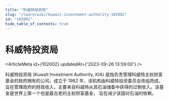 ```yaml
---
title: "科威特投资局"
slug: "/learn/wiki/kuwait-investment-authority-102002"
id: "102002"
hide_table_of_contents: true
---
```



# 科威特投资局

<ArticleMeta id={102002} updatedAt={'2023-09-26 13:59:00'} />
<div className='border-solid border-b border-t-0 my-4 border-[var(--ifm-color-gray-300)]' />

科威特投资局 (Kuwait Investment Authority, KIA) 是指负责管理科威特主权财富基金的政府拥有的公司。成立于 1982 年，该机构由科威特投资委员会改组而成，旨在管理政府的财政收入，主要来自科威特从其石油储备中获得的过剩收入。该基金是世界上第一个也是最古老的主权财富基金， 旨在减少该国对石油的依赖。

